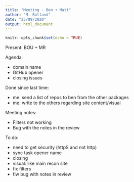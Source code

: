 ```yaml
---
title: "Meeting - Ben + Matt"
author: "M. Rolland"
date: "25/09/2020"
output: html_document
---
```


```r
knitr::opts_chunk$set(echo = TRUE)
```

Present: BOU + MR

Agenda:

* domain name
* GitHub opener
* closing issues

Done since last time:

* me: send a list of repos to ben from the other packages
* me: write to the others regarding site content/visual

Meeting notes:

* Filters not working
* Bug with the notes in the review

To do:

* need to get security (httpS and not http)
* sync task opener name
* closing
* visual: like main recon site
* fix filters
* fiw bug with notes in review



